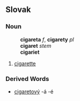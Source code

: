 ==Slovak==
===Noun===
:'''cigareta''' ''f'', '''cigarety''' ''pl''
:'''cigaret''' ''stem''
:'''cigariet''' ''{{genpl}}''
:{{decpat}} {{zena}}
# [[cigarette]]
===Derived Words===
* [[cigaretový]] -á -é